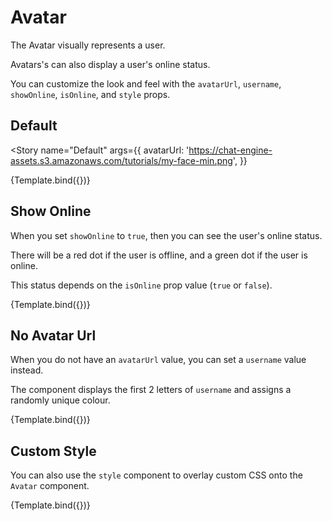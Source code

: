 

<Meta title="Avatar" component={Avatar} />


# Avatar

The Avatar visually represents a user.

Avatars's can also display a user's online status.

You can customize the look and feel with the `avatarUrl`, `username`, `showOnline`, `isOnline`, and `style` props.

## Default

<Story
  name="Default"
  args={{
    avatarUrl:
      'https://chat-engine-assets.s3.amazonaws.com/tutorials/my-face-min.png',
  }}
>
  {Template.bind({})}
</Story>

<ArgsTable story="Default" />

## Show Online

When you set `showOnline` to `true`, then you can see the user's online status.

There will be a red dot if the user is offline, and a green dot if the user is online.

This status depends on the `isOnline` prop value (`true` or `false`).

<Canvas>
  <Story
    name="Is Online"
    args={{
      avatarUrl:
        'https://chat-engine-assets.s3.amazonaws.com/tutorials/my-face-min.png',
      showOnline: true,
      isOnline: true,
    }}
  >
    {Template.bind({})}
  </Story>
</Canvas>

## No Avatar Url

When you do not have an `avatarUrl` value, you can set a `username` value instead.

The component displays the first 2 letters of `username` and assigns a randomly unique colour.

<Canvas>
  <Story
    name="No Avatar Url"
    args={{
      username: 'Dylan',
      showOnline: true,
      isOnline: false,
    }}
  >
    {Template.bind({})}
  </Story>
</Canvas>

## Custom Style

You can also use the `style` component to overlay custom CSS onto the `Avatar` component.

<Canvas>
  <Story
    name="Custom Style"
    args={{
      username: 'Dylan',
      style: {
        backgroundImage: 'linear-gradient(#f67a36,#ed008c)',
        borderRadius: '4px',
      },
    }}
  >
    {Template.bind({})}
  </Story>
</Canvas>

